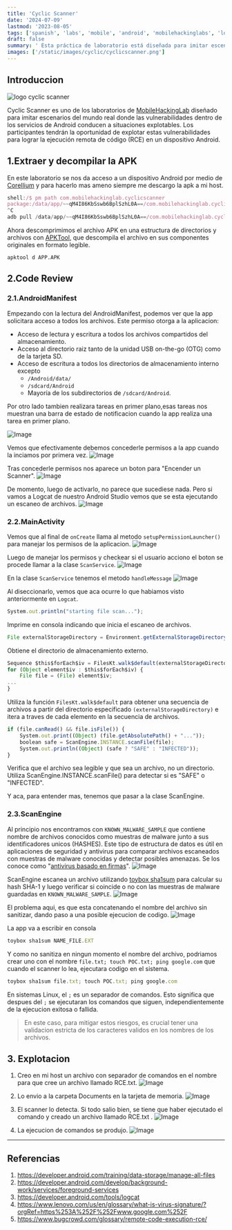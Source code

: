 ```yaml
---
title: 'Cyclic Scanner'
date: '2024-07-09'
lastmod: '2023-08-05'
tags: ['spanish', 'labs', 'mobile', 'android', 'mobilehackinglabs', 'logcat', 'RCE']
draft: false
summary: ' Esta práctica de laboratorio está diseñada para imitar escenarios del mundo real donde las vulnerabilidades dentro de los servicios de Android conducen a situaciones explotables. Los participantes tendrán la oportunidad de explotar estas vulnerabilidades para lograr la ejecución remota de código (RCE) en un dispositivo Android.'
images: ['/static/images/cyclic/cyclicscanner.png']
---
```


## Introduccion

![logo cyclic scanner](/static/images/cyclic/cyclicscanner.png)

 Cyclic Scanner es uno de los laboratorios de [MobileHackingLab](https://www.mobilehackinglab.com/link/gnVA9O) diseñado para 
 imitar escenarios del mundo real donde las vulnerabilidades dentro de los servicios de Android conducen a situaciones 
 explotables. Los participantes tendrán la oportunidad de explotar estas vulnerabilidades para lograr la ejecución 
 remota de código (RCE) en un dispositivo Android. 

 <TOCInline toc={props.toc} exclude="Introduccion" />

 ## 1.Extraer y decompilar la APK

 En este laboratorio se nos da acceso a un dispositivo Android por medio de [Corellium](https://www.corellium.com/solutions/mobile-app-pentesting)
 y para hacerlo mas ameno siempre me descargo la apk a mi host.

 ```js
 shell:/$ pm path com.mobilehackinglab.cyclicscanner
 package:/data/app/~~qM4I86KbSswb6BplSzhL0A==/com.mobilehackinglab.cyclicscanner-rtyKTMCcoKLT7WV1i1hWWA==/base.apk
 ^C
 adb pull /data/app/~~qM4I86KbSswb6BplSzhL0A==/com.mobilehackinglab.cyclicscanner-rtyKTMCcoKLT7WV1i1hWWA==/base.apk
 ```

 Ahora descomprimimos el archivo APK en una estructura de directorios y archivos con [APKTool](https://apktool.org/docs/the-basics/intro), 
 que descompila el archivo en sus componentes originales en formato legible. 

 ```shell:Decompile
apktool d APP.APK
```

## 2.Code Review
### 2.1.AndroidManifest

Empezando con la lectura del AndroidManifest, podemos ver que la app
solicitara acceso a todos los archivos. Este permiso otorga a la aplicacion:
- Acceso de lectura y escritura a todos los archivos compartidos del almacenamiento.
- Acceso al directorio raiz tanto de la unidad USB on-the-go (OTG) como de la tarjeta SD.
- Acceso de escritura a todos los directorios de almacenamiento interno⁠ excepto 
    - `/Android/data/` 
    - `/sdcard/Android` 
    - Mayoría de los subdirectorios de `/sdcard/Android`. 

Por otro lado tambien realizara tareas en primer plano,esas tareas nos muestran una barra
de estado de notificacion cuando la app realiza una tarea en primer plano.

![Image](/static/images/cyclic/2.png)

Vemos que efectivamente debemos concederle permisos a la app cuando la inciamos por 
primera vez.
![Image](/static/images/cyclic/1.png)


Tras concederle permisos nos aparece un boton para "Encender un Scanner".
![Image](/static/images/cyclic/3.png)

De momento, luego de activarlo, no parece que sucediese nada. Pero si vamos a 
Logcat de nuestro Android Studio vemos que se esta ejecutando un escaneo de archivos.
![Image](/static/images/cyclic/4.png)

### 2.2.MainActivity

Vemos que al final de `onCreate` llama al metodo `setupPermissionLauncher()` para manejar los permisos de la aplicacion.
![Image](/static/images/cyclic/10.png)

Luego de manejar los permisos y checkear si el usuario acciono el boton se procede 
llamar a la clase `ScanService`.
![Image](/static/images/cyclic/11.png)

En la clase `ScanService` tenemos el metodo `handleMessage`
![Image](/static/images/cyclic/12.png)

Al diseccionarlo, vemos que aca ocurre lo que habiamos visto anteriormente en `Logcat`.

```js
System.out.println("starting file scan...");
```
Imprime en consola indicando que inicia el escaneo de archivos.

```js
File externalStorageDirectory = Environment.getExternalStorageDirectory();
```
Obtiene el directorio de almacenamiento externo.

```js
Sequence $this$forEach$iv = FilesKt.walk$default(externalStorageDirectory, null, 1, null);
for (Object element$iv : $this$forEach$iv) {
    File file = (File) element$iv;
...
}
```
Utiliza la función `FilesKt.walk$default` para obtener una secuencia de archivos a partir del directorio especificado 
`(externalStorageDirectory)` e itera a traves de cada elemento en la secuencia de archivos.

```js
if (file.canRead() && file.isFile()) {
    System.out.print((Object) (file.getAbsolutePath() + "..."));
    boolean safe = ScanEngine.INSTANCE.scanFile(file);
    System.out.println((Object) (safe ? "SAFE" : "INFECTED"));
}
```
Verifica que el archivo sea legible y que sea un archivo, no un directorio.
Utiliza ScanEngine.INSTANCE.scanFile() para detectar si es "SAFE" o "INFECTED".

Y aca, para entender mas, tenemos que pasar a la clase ScanEngine.

### 2.3.ScanEngine

Al principio nos encontramos con `KNOWN_MALWARE_SAMPLE` que contiene nombre de archivos
conocidos como muestras de malware junto a sus identificadores unicos (HASHES).
Este tipo de estructura de datos es útil en aplicaciones de seguridad y antivirus 
para comparar archivos escaneados con muestras de malware conocidas y detectar posibles amenazas.
Se los conoce como "[antivirus basado en firmas](https://www.lenovo.com/us/en/glossary/what-is-virus-signature/?orgRef=https%253A%252F%252Fwww.google.com%252F)".
![Image](/static/images/cyclic/13.png)

ScanEngine escanea un archivo utilizando [toybox sha1sum](https://landley.net/toybox/help.html) para calcular su hash SHA-1 
y luego verificar si coincide o no con las muestras de malware guardadas en `KNOWN_MALWARE_SAMPLE`.
![Image](/static/images/cyclic/14.png)

El problema aqui, es que esta concatenando el nombre del archivo sin sanitizar,
dando paso a una posible ejecucion de codigo.
![Image](/static/images/cyclic/15.png)

La app va a escribir en consola
```js
toybox sha1sum NAME_FILE.EXT
```
Y como no sanitiza en ningun momento el nombre del archivo,
podriamos crear uno con el nombre `file.txt; touch POC.txt; ping google.com`
que cuando el scanner lo lea, ejecutara codigo en el sistema.
```js
toybox sha1sum file.txt; touch POC.txt; ping google.com 
```

En sistemas Linux, el `;` es un separador de comandos. Esto significa que 
despues del `;` se ejecutaran los comandos que siguen, independientemente de 
la ejecucion exitosa o fallida. 

> En este caso, para mitigar estos riesgos, es crucial tener una validacion estricta
de los caracteres validos en los nombres de los archivos.

## 3. Explotacion
1. Creo en mi host un archivo con separador de comandos en el nombre para que cree un archivo 
llamado RCE.txt.
![Image](/static/images/cyclic/5.png)
2. Lo envio a la carpeta Documents en la tarjeta de memoria.
![Image](/static/images/cyclic/6.png)

3. El scanner lo detecta. Si todo salio bien, se tiene que haber ejecutado el comando
y creado un archivo llamado RCE.txt .
![Image](/static/images/cyclic/7.png)

4. La ejecucion de comandos se produjo.
![Image](/static/images/cyclic/8.png)

---

## Referencias

1. https://developer.android.com/training/data-storage/manage-all-files
2. https://developer.android.com/develop/background-work/services/foreground-services
3. https://developer.android.com/tools/logcat
4. https://www.lenovo.com/us/en/glossary/what-is-virus-signature/?orgRef=https%253A%252F%252Fwww.google.com%252F
5. https://www.bugcrowd.com/glossary/remote-code-execution-rce/